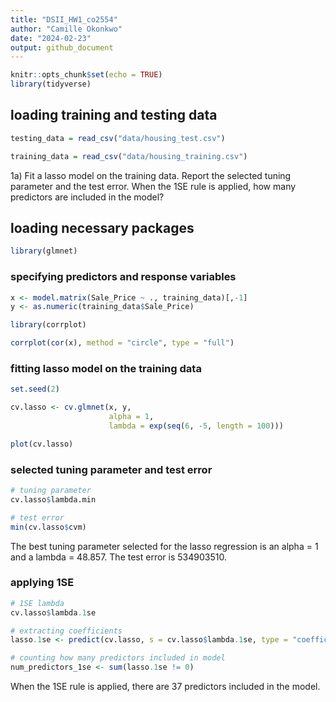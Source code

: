 ```yaml
---
title: "DSII_HW1_co2554"
author: "Camille Okonkwo"
date: "2024-02-23"
output: github_document
---
```


```r
knitr::opts_chunk$set(echo = TRUE)
library(tidyverse)
```

## loading training and testing data 
```r
testing_data = read_csv("data/housing_test.csv")

training_data = read_csv("data/housing_training.csv")
```

1a) Fit a lasso model on the training data. Report the selected tuning parameter and the test error. When the 1SE rule is applied, how many predictors are included in the model?

## loading necessary packages
```r
library(glmnet)
```

### specifying predictors and response variables
```r
x <- model.matrix(Sale_Price ~ ., training_data)[,-1]
y <- as.numeric(training_data$Sale_Price)

library(corrplot)

corrplot(cor(x), method = "circle", type = "full")
```

### fitting lasso model on the training data
```r
set.seed(2)

cv.lasso <- cv.glmnet(x, y,
                      alpha = 1,
                      lambda = exp(seq(6, -5, length = 100)))

plot(cv.lasso)
```

### selected tuning parameter and test error
```r
# tuning parameter
cv.lasso$lambda.min

# test error
min(cv.lasso$cvm)
```

The best tuning parameter selected for the lasso regression is an alpha = 1 and a lambda = 48.857. The test error is 534903510. 

### applying 1SE
```r
# 1SE lambda
cv.lasso$lambda.1se

# extracting coefficients
lasso.1se <- predict(cv.lasso, s = cv.lasso$lambda.1se, type = "coefficients")

# counting how many predictors included in model
num_predictors_1se <- sum(lasso.1se != 0)
```

When the 1SE rule is applied, there are 37 predictors included in the model. 

